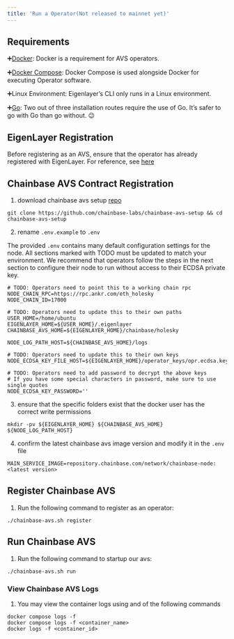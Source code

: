 ```yaml
---
title: 'Run a Operator(Not released to mainnet yet)'
---
```


## Requirements

➕[Docker](https://docs.docker.com/get-docker/): Docker is a requirement for AVS operators.

➕[Docker Compose](https://docs.docker.com/compose/install/):  Docker Compose is used alongside Docker for executing Operator software. 

➕Linux Environment: Eigenlayer’s CLI only runs in a Linux environment.

➕[Go](https://go.dev/doc/install): Two out of three installation routes require the use of Go. It’s safer to go with Go than go without. 😉

## EigenLayer Registration

Before registering as an AVS, ensure that the operator has already registered with EigenLayer. 
For reference, see [here](https://docs.eigenlayer.xyz/eigenlayer/operator-guides/operator-installation)

## Chainbase AVS Contract Registration

1. download chainbase avs setup [repo](https://github.com/chainbase-labs/chainbase-avs-setup)
```
git clone https://github.com/chainbase-labs/chainbase-avs-setup && cd chainbase-avs-setup
```

2. rename `.env.example` to `.env`

The provided `.env` contains many default configuration settings for the node. All sections marked with TODO must be updated to match your environment. We recommend that operators follow the steps in the next section to configure their node to run without access to their ECDSA private key.

```
# TODO: Operators need to point this to a working chain rpc
NODE_CHAIN_RPC=https://rpc.ankr.com/eth_holesky
NODE_CHAIN_ID=17000

# TODO: Operators need to update this to their own paths
USER_HOME=/home/ubuntu
EIGENLAYER_HOME=${USER_HOME}/.eigenlayer
CHAINBASE_AVS_HOME=${EIGENLAYER_HOME}/chainbase/holesky

NODE_LOG_PATH_HOST=${CHAINBASE_AVS_HOME}/logs

# TODO: Operators need to update this to their own keys
NODE_ECDSA_KEY_FILE_HOST=${EIGENLAYER_HOME}/operator_keys/opr.ecdsa.key.json

# TODO: Operators need to add password to decrypt the above keys
# If you have some special characters in password, make sure to use single quotes
NODE_ECDSA_KEY_PASSWORD=''
```

3. ensure that the specific folders exist that the docker user has the correct write permissions
```
mkdir -pv ${EIGENLAYER_HOME} ${CHAINBASE_AVS_HOME} ${NODE_LOG_PATH_HOST} 
```

4. confirm the latest chainbase avs image version and modify it in the `.env` file
```shell
MAIN_SERVICE_IMAGE=repository.chainbase.com/network/chainbase-node:<latest version>
```

## Register Chainbase AVS

1. Run the following command to register as an operator:

```shell
./chainbase-avs.sh register
``` 

## Run Chainbase AVS

1. Run the following command to startup our avs:

```shell
./chainbase-avs.sh run
```

### View Chainbase AVS Logs 

1. You may view the container logs using and of the following commands
```shell
docker compose logs -f
docker compose logs -f <container_name>
docker logs -f <container_id>
```
